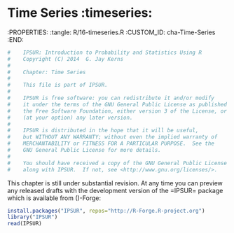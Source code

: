 # Time Series                                                    :timeseries:
:PROPERTIES:
:tangle: R/16-timeseries.R
:CUSTOM_ID: cha-Time-Series
:END:

```r
#    IPSUR: Introduction to Probability and Statistics Using R
#    Copyright (C) 2014  G. Jay Kerns
#
#    Chapter: Time Series
#
#    This file is part of IPSUR.
#
#    IPSUR is free software: you can redistribute it and/or modify
#    it under the terms of the GNU General Public License as published by
#    the Free Software Foundation, either version 3 of the License, or
#    (at your option) any later version.
#
#    IPSUR is distributed in the hope that it will be useful,
#    but WITHOUT ANY WARRANTY; without even the implied warranty of
#    MERCHANTABILITY or FITNESS FOR A PARTICULAR PURPOSE.  See the
#    GNU General Public License for more details.
#
#    You should have received a copy of the GNU General Public License
#    along with IPSUR.  If not, see <http://www.gnu.org/licenses/>.
```

This chapter is still under substantial revision. At any time you can
preview any released drafts with the development version of the
=IPSUR= package which is available from \(\mathsf{R}\)-Forge:

```r
install.packages("IPSUR", repos="http://R-Forge.R-project.org")
library("IPSUR")
read(IPSUR)
```


